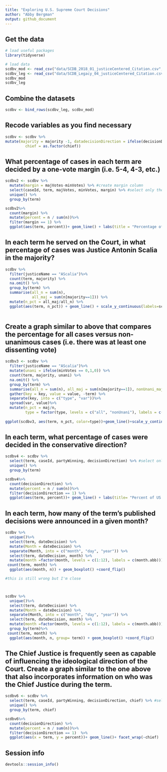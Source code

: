 ```yaml
---
title: "Exploring U.S. Supreme Court Decisions"
author: "Abby Bergman"
output: github_document
---
```


## Get the data

```r
# load useful packages
library(tidyverse)

# load data
scdbv_mod <- read_csv("data/SCDB_2018_01_justiceCentered_Citation.csv", guess_max = 100000)
scdbv_leg <- read_csv("data/SCDB_Legacy_04_justiceCentered_Citation.csv", guess_max = 100000)
scdbv_mod
scdbv_leg
```

## Combine the datasets

```r
scdbv <- bind_rows(scdbv_leg, scdbv_mod)

```

## Recode variables as you find necessary

```r
scdbv <- scdbv %>%
mutate(majority = majority -1, datadecisionDirection = ifelse(decisionDirection == 3, NA, decisionDirection -1), justiceName = as.factor(justiceName),
         chief = as.factor(chief))
```

## What percentage of cases in each term are decided by a one-vote margin (i.e. 5-4, 4-3, etc.)

```r

scdbv2 <- scdbv %>%
  mutate(margin = majVotes-minVotes) %>% #create margin column
  select(caseId, term, majVotes, minVotes, margin) %>% #select only the terms I want
  unique() %>%
  group_by(term)

scdbv2%>%
  count(margin) %>% 
  mutate(percent = n / sum(n))%>%
  filter(margin == 1) %>%
  ggplot(aes(term, percent))+ geom_line() + labs(title = "Percentage of Votes with a One Vote Margon", x = "Term", y = "Percentage") + scale_y_continuous(labels = scales::percent)

```

## In each term he served on the Court, in what percentage of cases was Justice Antonin Scalia in the majority?

```r
  
scdbv %>%
  filter(justiceName == "AScalia")%>%
  count(term, majority) %>%
  na.omit() %>%
  group_by(term) %>%
  summarise(all_n = sum(n), 
            all_maj = sum(n[majority==1])) %>%
  mutate(n_pct = all_maj/all_n) %>%
  ggplot(aes(term, n_pct)) + geom_line() + scale_y_continuous(labels=scales::percent, limits=c(0,NA)) +labs(title= "Percent of Time Scalia was in the Majority", x = "Term", y= "Percent of Total Decisions")
  

```

## Create a graph similar to above that compares the percentage for all cases versus non-unanimous cases (i.e. there was at least one dissenting vote)

```r
scdbv3 <- scdbv %>%
  filter(justiceName == "AScalia")%>%
  mutate(unani = ifelse(minVotes == 0,1,0)) %>%
  count(term, majority, unani) %>%
  na.omit() %>%
  group_by(term) %>%
  summarise(all_n = sum(n), all_maj = sum(n[majority==1]), nonUnani_maj = sum(n[majority==1 & unani==0 ]), nonUnani_n = sum(n[unani==0])) %>%
  gather(key = key, value = value, -term) %>%
  separate(key, into = c("type", "var"))%>%
  spread(var, value)%>%
  mutate(n_pct = maj/n, 
         type = factor(type, levels = c("all", "nonUnani"), labels = c("All Decisions", "Non-Unanimous Decisions")))
  
ggplot(scdbv3, aes(term, n_pct, color=type))+geom_line()+scale_y_continuous(labels = scales::percent, limits=c(0,NA))+ labs(titles = "Percent of Time Scalia was in the Majority", x="Term", y = "Percent of Total Decisions")

```

## In each term, what percentage of cases were decided in the conservative direction?

```r
scdbv4 <- scdbv %>%
  select(term, caseId, partyWinning, decisionDirection) %>% #select only the terms I want
  unique() %>%
  group_by(term)

scdbv4%>%
  count(decisionDirection) %>% 
  mutate(percent = n / sum(n))%>%
  filter(decisionDirection == 1) %>%
  ggplot(aes(term, percent))+ geom_line() + labs(title= "Percent of US Supreme Court Cases Won in a Conservative Direction", x = "Term", y = "Percent of Cases")
```

## In each term, how many of the term's published decisions were announced in a given month?

```r
scdbv %>%
  unique()%>%
  select(term, dateDecision) %>%
  mutate(Month = dateDecision) %>%
  separate(Month, into = c("month", "day", "year")) %>%
  select(term, dateDecision, month) %>%
  mutate(month =factor(month, levels = c(1:12), labels = c(month.abb)))%>%
 count(term, month) %>%
  ggplot(aes(month, n)) + geom_boxplot() +coord_flip()

#this is still wrong but I'm close



scdbv %>%
  unique()%>%
  select(term, dateDecision) %>%
  mutate(Month = dateDecision) %>%
  separate(Month, into = c("month", "day", "year")) %>%
  select(term, dateDecision, month) %>%
  mutate(month =factor(month, levels = c(1:12), labels = c(month.abb)))%>%
  group_by(term)%>%
 count(term, month) %>%
  ggplot(aes(month, n, group= term)) + geom_boxplot() +coord_flip()

```

## The Chief Justice is frequently seen as capable of influencing the ideological direction of the Court. Create a graph similar to the one above that also incorporates information on who was the Chief Justice during the term.

```r
scdbv6 <- scdbv %>%
  select(term, caseId, partyWinning, decisionDirection, chief) %>% #select only the terms I want
  unique() %>%
  group_by(term, chief)

scdbv6%>%
  count(decisionDirection) %>% 
  mutate(percent = n / sum(n))%>%
  filter(decisionDirection == 1)  %>%
  ggplot(aes(x = term, y = percent))+ geom_line()+ facet_wrap(~chief)


```

## Session info

```r
devtools::session_info()
```


